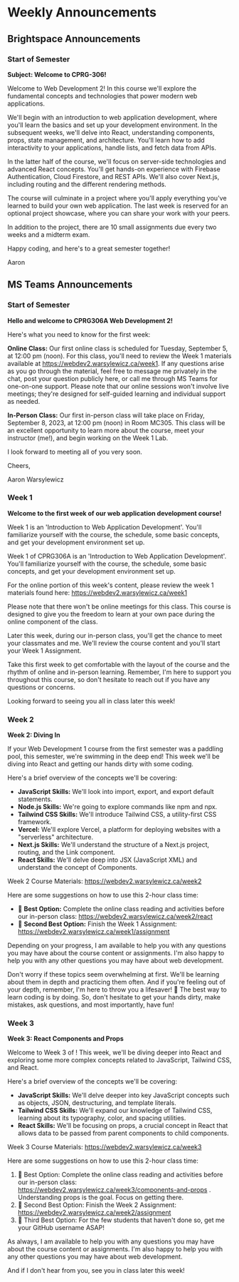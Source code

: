 # Weekly Announcements

## Brightspace Announcements

### Start of Semester

**Subject: Welcome to CPRG-306!**

Welcome to Web Development 2! In this course we'll explore the fundamental concepts and technologies that power modern web applications.

We'll begin with an introduction to web application development, where you'll learn the basics and set up your development environment. In the subsequent weeks, we'll delve into React, understanding components, props, state management, and architecture. You'll learn how to add interactivity to your applications, handle lists, and fetch data from APIs.

In the latter half of the course, we'll focus on server-side technologies and advanced React concepts. You'll get hands-on experience with Firebase Authentication, Cloud Firestore, and REST APIs. We'll also cover Next.js, including routing and the different rendering methods.

The course will culminate in a project where you'll apply everything you've learned to build your own web application. The last week is reserved for an optional project showcase, where you can share your work with your peers.

In addition to the project, there are 10 small assignments due every two weeks and a midterm exam.

Happy coding, and here's to a great semester together!

Aaron

## MS Teams Announcements

### Start of Semester

**Hello and welcome to CPRG306A Web Development 2!**

Here's what you need to know for the first week:

**Online Class:** Our first online class is scheduled for Tuesday, September 5, at 12:00 pm (noon). For this class, you'll need to review the Week 1 materials available at https://webdev2.warsylewicz.ca/week1. If any questions arise as you go through the material, feel free to message me privately in the chat, post your question publicly here, or call me through MS Teams for one-on-one support. Please note that our online sessions won't involve live meetings; they're designed for self-guided learning and individual support as needed.

**In-Person Class:** Our first in-person class will take place on Friday, September 8, 2023, at 12:00 pm (noon) in Room MC305. This class will be an excellent opportunity to learn more about the course, meet your instructor (me!), and begin working on the Week 1 Lab.

I look forward to meeting all of you very soon.

Cheers,

Aaron Warsylewicz

### Week 1

**Welcome to the first week of our web application development course!**

Week 1 is an 'Introduction to Web Application Development'. You'll familiarize yourself with the course, the schedule, some basic concepts, and get your development environment set up.

Week 1 of CPRG306A is an 'Introduction to Web Application Development'. You'll familiarize yourself with the course, the schedule, some basic concepts, and get your development environment set up.

For the online portion of this week's content, please review the week 1 materials found here: https://webdev2.warsylewicz.ca/week1

Please note that there won't be online meetings for this class. This course is designed to give you the freedom to learn at your own pace during the online component of the class.

Later this week, during our in-person class, you'll get the chance to meet your classmates and me. We'll review the course content and you'll start your Week 1 Assignment.

Take this first week to get comfortable with the layout of the course and the rhythm of online and in-person learning. Remember, I'm here to support you throughout this course, so don't hesitate to reach out if you have any questions or concerns.

Looking forward to seeing you all in class later this week!

### Week 2

**Week 2: Diving In**

If your Web Development 1 course from the first semester was a paddling pool, this semester, we're swimming in the deep end! This week we'll be diving into React and getting our hands dirty with some coding.

Here's a brief overview of the concepts we'll be covering:

- **JavaScript Skills:** We'll look into import, export, and export default statements.
- **Node.js Skills:** We're going to explore commands like npm and npx.
- **Tailwind CSS Skills:** We'll introduce Tailwind CSS, a utility-first CSS framework.
- **Vercel:** We'll explore Vercel, a platform for deploying websites with a "serverless" architecture.
- **Next.js Skills:** We'll understand the structure of a Next.js project, routing, and the Link component.
- **React Skills:** We'll delve deep into JSX (JavaScript XML) and understand the concept of Components.

Week 2 Course Materials: https://webdev2.warsylewicz.ca/week2

Here are some suggestions on how to use this 2-hour class time:

- 🥇 **Best Option:** Complete the online class reading and activities before our in-person class: https://webdev2.warsylewicz.ca/week2/react
- 🥈 **Second Best Option:** Finish the Week 1 Assignment: https://webdev2.warsylewicz.ca/week1/assignment

Depending on your progress, I am available to help you with any questions you may have about the course content or assignments. I'm also happy to help you with any other questions you may have about web development.

Don't worry if these topics seem overwhelming at first. We'll be learning about them in depth and practicing them often. And if you're feeling out of your depth, remember, I'm here to throw you a lifesaver! 🛟 The best way to learn coding is by doing. So, don't hesitate to get your hands dirty, make mistakes, ask questions, and most importantly, have fun!

### Week 3

**Week 3: React Components and Props**

Welcome to Week 3 of ! This week, we'll be diving deeper into React and exploring some more complex concepts related to JavaScript, Tailwind CSS, and React.

Here's a brief overview of the concepts we'll be covering:

- **JavaScript Skills:** We'll delve deeper into key JavaScript concepts such as objects, JSON, destructuring, and template literals.
- **Tailwind CSS Skills:** We'll expand our knowledge of Tailwind CSS, learning about its typography, color, and spacing utilities.
- **React Skills:** We'll be focusing on props, a crucial concept in React that allows data to be passed from parent components to child components.

Week 3 Course Materials: https://webdev2.warsylewicz.ca/week3

Here are some suggestions on how to use this 2-hour class time:

1. 🥇 Best Option: Complete the online class reading and activities before our in-person class: https://webdev2.warsylewicz.ca/week3/components-and-props . Understanding props is the goal. Focus on getting there.
2. 🥈 Second Best Option: Finish the Week 2 Assignment: https://webdev2.warsylewicz.ca/week2/assignment
3. 🥉 Third Best Option: For the few students that haven't done so, get me your GitHub username ASAP!

As always, I am available to help you with any questions you may have about the course content or assignments. I'm also happy to help you with any other questions you may have about web development.

And if I don't hear from you, see you in class later this week!
